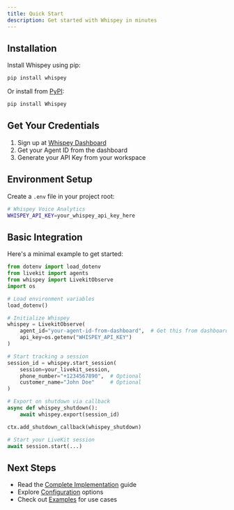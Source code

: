```yaml
---
title: Quick Start
description: Get started with Whispey in minutes
---
```


## Installation

Install Whispey using pip:

```bash
pip install whispey
```

Or install from [PyPI](https://pypi.org/project/Whispey/):

```bash
pip install Whispey
```

## Get Your Credentials

1. Sign up at [Whispey Dashboard](https://www.whispey.xyz/)
2. Get your Agent ID from the dashboard
3. Generate your API Key from your workspace

## Environment Setup

Create a `.env` file in your project root:

```bash
# Whispey Voice Analytics
WHISPEY_API_KEY=your_whispey_api_key_here
```

## Basic Integration

Here's a minimal example to get started:

```python
from dotenv import load_dotenv
from livekit import agents
from whispey import LivekitObserve
import os

# Load environment variables
load_dotenv()

# Initialize Whispey
whispey = LivekitObserve(
    agent_id="your-agent-id-from-dashboard",  # Get this from dashboard
    api_key=os.getenv("WHISPEY_API_KEY")
)

# Start tracking a session
session_id = whispey.start_session(
    session=your_livekit_session,
    phone_number="+1234567890",  # Optional
    customer_name="John Doe"     # Optional
)

# Export on shutdown via callback
async def whispey_shutdown():
    await whispey.export(session_id)

ctx.add_shutdown_callback(whispey_shutdown)

# Start your LiveKit session
await session.start(...)
```

## Next Steps

- Read the [Complete Implementation](/docs/complete-implementation) guide
- Explore [Configuration](/docs/configuration) options
- Check out [Examples](/docs/examples) for use cases

